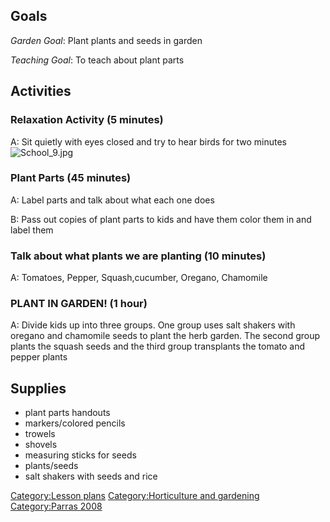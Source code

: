 {{TOCright}}
==Goals==
''Garden Goal'': Plant plants and seeds in garden

''Teaching Goal'': To teach about plant parts 

==Activities==
===Relaxation Activity (5 minutes)===

A: Sit quietly with eyes closed and try to hear birds for two minutes
[[Image:School_9.jpg|right]]

===Plant Parts (45 minutes)===

A: Label parts and talk about what each one does

B: Pass out copies of plant parts to kids and have them color them in and label them

=== Talk about what plants we are planting (10 minutes) ===

A: Tomatoes, Pepper, Squash,cucumber, Oregano, Chamomile

=== PLANT IN GARDEN! (1 hour) ===

A: Divide kids up into three groups. One group uses salt shakers with oregano and chamomile seeds to plant the herb garden. The second group plants the squash seeds and the third group transplants the tomato and pepper plants

==Supplies==
*plant parts handouts
*markers/colored pencils
*trowels
*shovels
*measuring sticks for seeds
*plants/seeds
*salt shakers with seeds and rice

[[Category:Lesson plans]]
[[Category:Horticulture and gardening]]
[[Category:Parras 2008]]